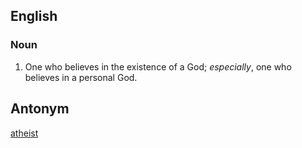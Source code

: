 ==English==

===Noun===

#One who believes in the existence of a God; ''especially'', one who believes in a personal God. 
==Antonym==
[[atheist]]